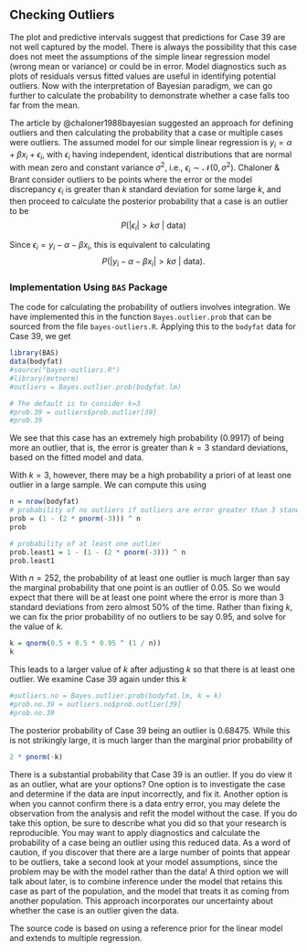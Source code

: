 ## Checking Outliers

The plot and predictive intervals suggest that predictions for Case 39 are not well captured by the model. There is always the possibility that this case does not meet the assumptions of the simple linear regression model (wrong mean or variance) or could be in error. Model diagnostics such as plots of residuals versus fitted values are useful in identifying potential outliers. Now with the interpretation of Bayesian paradigm, we can go further to calculate the probability to demonstrate whether a case falls too far from the mean. 

The article by @chaloner1988bayesian suggested an approach for defining outliers and then calculating the probability that a case or multiple cases were outliers. The assumed model for our simple linear regression is $y_i=\alpha + \beta x_i+\epsilon_i$, with $\epsilon_i$ having independent, identical distributions that are normal with mean zero and constant variance $\sigma^2$, i.e., $\epsilon_i \sim \mathcal{N}(0, \sigma^2)$. Chaloner & Brant consider outliers to be points where the error or the model discrepancy $\epsilon_i$ is greater than $k$ standard deviation for some large $k$, and then proceed to calculate the posterior probability that a case is an outlier to be
$$ P(|\epsilon_i| > k\sigma ~|~\text{data}) $$

Since $\epsilon_i = y_i - \alpha-\beta x_i$, this is equivalent to calculating
$$ P(|y_i-\alpha-\beta x_i| > k\sigma~|~\text{data}).$$

<!--
### Posterior Distribution of $\epsilon_i$ Conditioning On $\sigma$
-->


### Implementation Using `BAS` Package

The code for calculating the probability of outliers involves integration. We have implemented this in the function `Bayes.outlier.prob` that can be sourced from the file `bayes-outliers.R`. Applying this to the `bodyfat` data for Case 39, we get
```r
library(BAS)
data(bodyfat)
#source("bayes-outliers.R")
#library(mvtnorm)
#outliers = Bayes.outlier.prob(bodyfat.lm)

# The default is to consider k=3
#prob.39 = outliers$prob.outlier[39]
#prob.39
```

We see that this case has an extremely high probability (0.9917) of being more an outlier, that is, the error is greater than $k=3$ standard deviations, based on the fitted model and data.

With $k=3$, however, there may be a high probability a priori of at least one outlier in a large sample. We can compute this using

```r
n = nrow(bodyfat)
# probability of no outliers if outliers are error greater than 3 standard deviation
prob = (1 - (2 * pnorm(-3))) ^ n
prob

# probability of at least one outlier
prob.least1 = 1 - (1 - (2 * pnorm(-3))) ^ n
prob.least1
```

With $n=252$, the probability of at least one outlier is much larger than say the marginal probability that one point is an outlier of 0.05. So we would expect that there will be at least one point where the error is more than 3 standard deviations from zero almost 50% of the time. Rather than fixing $k$, we can fix the prior probability of no outliers to be say 0.95, and solve for the value of $k$.

```r
k = qnorm(0.5 + 0.5 * 0.95 ^ (1 / n))
k
```

This leads to a larger value of $k$ after adjusting $k$ so that there is at least one outlier. We examine Case 39 again under this $k$

```r
#outliers.no = Bayes.outlier.prob(bodyfat.lm, k = k)
#prob.no.39 = outliers.no$prob.outlier[39]
#prob.no.39
```

The posterior probability of Case 39 being an outlier is 0.68475. While this is not strikingly large, it is much larger than the marginal prior probability of
```r
2 * pnorm(-k)
```



There is a substantial probability that Case 39 is an outlier. If you do view it as an outlier, what are your options? One option is to investigate the case and determine if the data are input incorrectly, and fix it. Another option is when you cannot confirm there is a data entry error, you may delete the observation from the analysis and refit the model without the case. If you do take this option, be sure to describe what you did so that your research is reproducible. You may want to apply diagnostics and calculate the probability of a case being an outlier using this reduced data. As a word of caution, if you discover that there are a large number of points that appear to be outliers, take a second look at your model assumptions, since the problem may be with the model rather than the data! A third option we will talk about later, is to combine inference under the model that retains this case as part of the population, and the model that treats it as coming from another population. This approach incorporates our uncertainty about whether the case is an outlier given the data.

The source code is based on using a reference prior for the linear model and extends to multiple regression.
